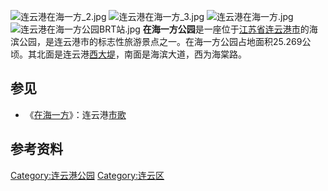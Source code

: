 [[File:连云港在海一方_2.jpg|thumb]]
[[File:连云港在海一方_3.jpg|thumb]]
[[File:连云港在海一方.jpg|thumb]]
[[File:连云港在海一方公园BRT站.jpg|thumb]]
'''在海一方公园'''是一座位于[[江苏省|江苏省]][[连云港市|连云港市]]的海滨公园，是连云港市的标志性旅游景点之一{{r|腾讯}}。在海一方公园占地面积25.269公顷。其北面是连云港[[西大堤|西大堤]]，南面是海滨大道，西为海棠路{{r|博雅}}。

==参见==
{{Commons category|Zaihaiyifang Park}}
*《[[在海一方_(歌曲)|在海一方]]》：连云港[[市歌|市歌]]

==参考资料==
{{Reflist|refs=
<ref name="腾讯">{{cite web |url=https://new.qq.com/omn/20180319/20180319B16QR1.html |title=在海一方公园即将升级改造！最新效果图曝光 |publisher=腾讯网 |date=2018-03-19}}</ref>
<ref name="博雅">{{cite web |url=http://www.bytravel.cn/Landscape/69/zaihaiyifanggongyuan.html |title=在海一方公园 |publisher=博雅旅游分享网 |accessdate=2020-08-29 |archive-date=2021-01-19 |archive-url=https://web.archive.org/web/20210119145411/http://www.bytravel.cn/Landscape/69/zaihaiyifanggongyuan.html |dead-url=no }}</ref>
}}


[[Category:连云港公园|Category:连云港公园]]
[[Category:连云区|Category:连云区]]